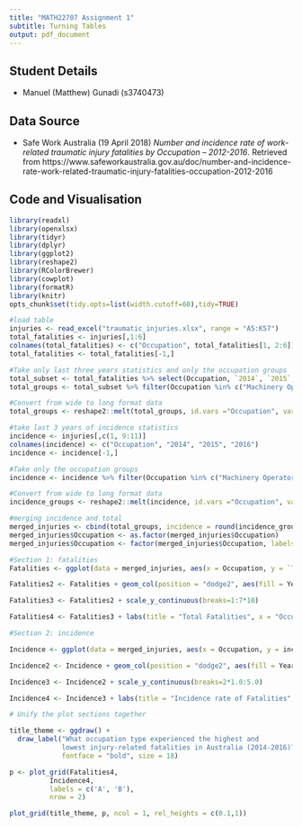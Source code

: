 ```yaml
---
title: "MATH22707 Assignment 1"
subtitle: Turning Tables
output: pdf_document
---
```


## Student Details

* Manuel (Matthew) Gunadi (s3740473)

## Data Source

- Safe Work Australia (19 April 2018) *Number and incidence rate of work-related traumatic injury fatalities by Occupation – 2012-2016*. Retrieved from 
https://www.safeworkaustralia.gov.au/doc/number-and-incidence-rate-work-related-traumatic-injury-fatalities-occupation-2012-2016

## Code and Visualisation

```r
library(readxl)
library(openxlsx)
library(tidyr)
library(dplyr)
library(ggplot2)
library(reshape2)
library(RColorBrewer)
library(cowplot)
library(formatR)
library(knitr)
opts_chunk$set(tidy.opts=list(width.cutoff=60),tidy=TRUE)
```

```r
#load table
injuries <- read_excel("traumatic_injuries.xlsx", range = "A5:K57")
total_fatalities <- injuries[,1:6]
colnames(total_fatalities) <- c("Occupation", total_fatalities[1, 2:6])
total_fatalities <- total_fatalities[-1,]

#Take only last three years statistics and only the occupation groups
total_subset <- total_fatalities %>% select(Occupation, `2014`, `2015`, `2016`)
total_groups <- total_subset %>% filter(Occupation %in% c("Machinery Operators and Drivers", "Labourers", "Technicians and Trades Workers", "Managers", "Professionals", "Community and Personal Service Workers", "Sales Workers", "Clerical and Administrative Workers"))

#Convert from wide to long format data
total_groups <- reshape2::melt(total_groups, id.vars ="Occupation", variable.name = "Year", value.name = "Total fatalities")

```


```r
#take last 3 years of incidence statistics
incidence <- injuries[,c(1, 9:11)]
colnames(incidence) <- c("Occupation", "2014", "2015", "2016")
incidence <- incidence[-1,]

#Take only the occupation groups
incidence <- incidence %>% filter(Occupation %in% c("Machinery Operators and Drivers", "Labourers", "Technicians and Trades Workers", "Managers", "Professionals", "Community and Personal Service Workers", "Sales Workers", "Clerical and Administrative Workers"))

#Convert from wide to long format data
incidence_groups <- reshape2::melt(incidence, id.vars ="Occupation", variable.name = "Year", value.name = "Incidence rate")

```

```r
#merging incidence and total
merged_injuries <- cbind(total_groups, incidence = round(incidence_groups[,3], digits = 2))
merged_injuries$Occupation <- as.factor(merged_injuries$Occupation)
merged_injuries$Occupation <- factor(merged_injuries$Occupation, labels = c("Clerical", "Community worker", "Labourers", "Machinery Operator", "Managers", "Professionals", "Sales", "Technician/trade"))


```


```r
#Section 1: fatalities
Fatalities <- ggplot(data = merged_injuries, aes(x = Occupation, y = `Total fatalities`), fill = Year) 

Fatalities2 <- Fatalities + geom_col(position = "dodge2", aes(fill = Year)) + theme(axis.text.x=element_text(angle = 60, vjust = 0.5)) + scale_fill_manual(values = colorRampPalette(brewer.pal(3, "Reds"))(3))

Fatalities3 <- Fatalities2 + scale_y_continuous(breaks=1:7*10)

Fatalities4 <- Fatalities3 + labs(title = "Total Fatalities", x = "Occupation", y = "Total fatalities") + annotate("text", x = c(1.0,1.3), y = c(4,4), label = "1", size = 4) + annotate("text", x = 4, y = 74, label = "71") + theme(plot.title = element_text(size = 16, face = "bold"), axis.text = element_text(size = 14), axis.title = element_text(size = 14, face = "bold"))

```



```r
#Section 2: incidence

Incidence <- ggplot(data = merged_injuries, aes(x = Occupation, y = incidence), fill = Year) 

Incidence2 <- Incidence + geom_col(position = "dodge2", aes(fill = Year)) + theme(axis.text.x=element_text(angle = 60, vjust = 0.5)) + scale_fill_manual(values = colorRampPalette(brewer.pal(3, "Blues"))(3))

Incidence3 <- Incidence2 + scale_y_continuous(breaks=2*1.0:5.0)

Incidence4 <- Incidence3 + labs(title = "Incidence rate of Fatalities", x = "Occupation", y = "Incidence (per 100,000 workers)") + annotate("text", x = c(1.0,1.3), y = c(.75,0.75), label = c(".06", ".06"), size = 4) + annotate("text", x = 4, y = 10, label = "9.53", size = 3.8) + theme(plot.title = element_text(size = 16, face = "bold"), axis.text = element_text(size = 14), axis.title = element_text(size = 14, face = "bold"))

```


```r
# Unify the plot sections together

title_theme <- ggdraw() +
  draw_label("What occupation type experienced the highest and 
             lowest injury-related fatalities in Australia (2014-2016)?",
             fontface = "bold", size = 18)

p <- plot_grid(Fatalities4,
          Incidence4,
          labels = c('A', 'B'),
          nrow = 2)

plot_grid(title_theme, p, ncol = 1, rel_heights = c(0.1,1))

```



